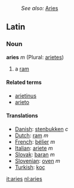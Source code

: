 :''See also:'' [[Aries]]
==Latin==
===Noun===
'''aries''' ''m'' (Plural: [[arietes]])

#a [[ram]]

====Related terms====
*[[arietinus]]
*[[arieto]]

====Translations====
*[[Danish]]: [[stenbukken]] ''c''
*[[Dutch]]: [[ram]] ''m''
*[[French]]: [[bélier]] ''m''
*[[Italian]]: [[ariete]] ''m''
*[[Slovak]]: [[baran]] ''m''
*[[Slovenian]]: [[oven]] ''m''
*[[Turkish]]: [[koç]]

[[it:aries]]
[[nl:aries]]